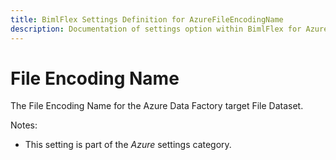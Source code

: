 ---
title: BimlFlex Settings Definition for AzureFileEncodingName
description: Documentation of settings option within BimlFlex for AzureFileEncodingName
---
<head>
  <meta name="varigenceProduct" content="BimlFlex"></meta>
  <meta name="varigenceArticleType" content="Reference"></meta>
</head>


# File Encoding Name

The File Encoding Name for the Azure Data Factory target File Dataset.

Notes:

* This setting is part of the *Azure* settings category.

